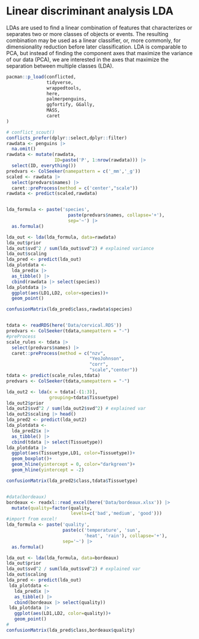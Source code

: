 # Linear discriminant analysis LDA

LDAs are used to find a linear combination of features that characterizes or separates two or more classes of objects or events. The resulting combination may be used as a linear classifier, or, more commonly, for dimensionality reduction before later classification.
LDA is comparable to PCA, but instead of finding the component axes that maximize the variance of our data (PCA), we are interested in the axes that maximize the separation between multiple classes (LDA).


```r
pacman::p_load(conflicted,
               tidyverse,
               wrappedtools, 
               here,
               palmerpenguins,
               ggfortify, GGally,
               MASS,
               caret
)

# conflict_scout()
conflicts_prefer(dplyr::select,dplyr::filter)
rawdata <- penguins |> 
  na.omit()
rawdata <- mutate(rawdata,
                  ID=paste('P', 1:nrow(rawdata))) |> 
  select(ID, everything())
predvars <- ColSeeker(namepattern = c('_mm','_g'))
scaled <- rawdata |> 
  select(predvars$names) |> 
  caret::preProcess(method = c('center',"scale"))
rawdata <- predict(scaled,rawdata)


lda_formula <- paste('species',
                       paste(predvars$names, collapse='+'),
                       sep='~') |> 
  as.formula()

lda_out <- lda(lda_formula, data=rawdata)
lda_out$prior
lda_out$svd^2 / sum(lda_out$svd^2) # explained variance
lda_out$scaling
lda_pred <- predict(lda_out)
lda_plotdata <- 
  lda_pred$x |> 
  as_tibble() |> 
  cbind(rawdata |> select(species))
lda_plotdata |> 
  ggplot(aes(LD1,LD2, color=species))+
  geom_point()

confusionMatrix(lda_pred$class,rawdata$species)


tdata <- readRDS(here('Data/cervical.RDS'))
predvars <- ColSeeker(tdata,namepattern = "-")
#preProcess
scale_rules <- tdata |> 
  select(predvars$names) |> 
  caret::preProcess(method = c("nzv",
                               "YeoJohnson",
                               "corr",
                               "scale","center"))
tdata <- predict(scale_rules,tdata) 
predvars <- ColSeeker(tdata,namepattern = "-")

lda_out2 <- lda(x = tdata[-(1:3)],
                grouping=tdata$Tissuetype)
lda_out2$prior
lda_out2$svd^2 / sum(lda_out2$svd^2) # explained var
lda_out2$scaling |> head()
lda_pred2 <- predict(lda_out2)
lda_plotdata <- 
  lda_pred2$x |> 
  as_tibble() |> 
  cbind(tdata |> select(Tissuetype))
lda_plotdata |> 
  ggplot(aes(Tissuetype,LD1, color=Tissuetype))+
  geom_boxplot()+
  geom_hline(yintercept = 0, color="darkgreen")+
  geom_hline(yintercept = -2)

confusionMatrix(lda_pred2$class,tdata$Tissuetype)


#data(bordeaux)
bordeaux <- readxl::read_excel(here('Data/bordeaux.xlsx')) |> 
  mutate(quality=factor(quality,
                        levels=c('bad','medium', 'good')))
#import from excel!
lda_formula <- paste('quality',
                     paste(c('temperature', 'sun',
                             'heat', 'rain'), collapse='+'),
                     sep='~') |> 
  as.formula()

lda_out <- lda(lda_formula, data=bordeaux)
lda_out$prior
lda_out$svd^2 / sum(lda_out$svd^2) # explained var
lda_out$scaling
lda_pred <- predict(lda_out)
 lda_plotdata <- 
   lda_pred$x |> 
   as_tibble() |> 
   cbind(bordeaux |> select(quality))
 lda_plotdata |> 
   ggplot(aes(LD1,LD2, color=quality))+
   geom_point()
# 
confusionMatrix(lda_pred$class,bordeaux$quality)

```


